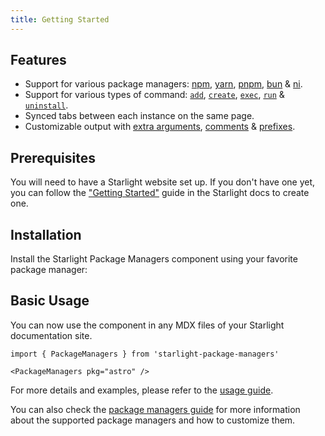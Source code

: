 ```yaml
---
title: Getting Started
---
```



## Features

- Support for various package managers: [npm](https://www.npmjs.com), [yarn](https://yarnpkg.com), [pnpm](https://pnpm.io), [bun](https://bun.sh) & [ni](https://github.com/antfu/ni).
- Support for various types of command: [`add`](/usage/#add), [`create`](/usage/#create), [`exec`](/usage/#exec), [`run`](/usage/#run) & [`uninstall`](/usage/#uninstall).
- Synced tabs between each instance on the same page.
- Customizable output with [extra arguments](/usage/#extra-arguments), [comments](/usage/#comment) & [prefixes](/usage/#prefix).

## Prerequisites

You will need to have a Starlight website set up.
If you don't have one yet, you can follow the ["Getting Started"](https://starlight.astro.build/getting-started) guide in the Starlight docs to create one.

## Installation

Install the Starlight Package Managers component using your favorite package manager:

<PackageManagers pkg="starlight-package-managers" />

## Basic Usage

You can now use the component in any MDX files of your Starlight documentation site.

```mdx title="src/content/docs/example.mdx"
import { PackageManagers } from 'starlight-package-managers'

<PackageManagers pkg="astro" />
```

For more details and examples, please refer to the [usage guide](/usage).

You can also check the [package managers guide](/guides/package-managers) for more information about the supported package managers and how to customize them.
